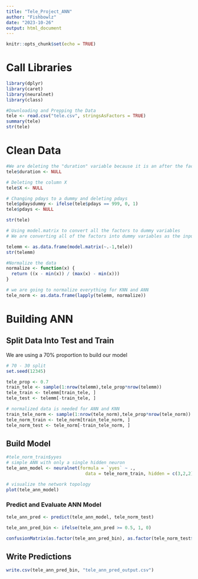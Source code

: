 ```yaml
---
title: "Tele_Project_ANN"
author: "Fishbowlz"
date: "2023-10-26"
output: html_document
---
```


```r
knitr::opts_chunk$set(echo = TRUE)
```

# Call Libraries
```r
library(dplyr)
library(caret)
library(neuralnet)
library(class)
```


```r
#Downloading and Prepping the Data
tele <- read.csv("tele.csv", stringsAsFactors = TRUE)
summary(tele)
str(tele)
```

# Clean Data
```r
#We are deleting the "duration" variable because it is an after the fact measurement. We only should be using variables that we know before the call
tele$duration <- NULL

# Deleting the column X
tele$X <- NULL

# Changing pdays to a dummy and deleting pdays
tele$pdaysdummy <- ifelse(tele$pdays == 999, 0, 1)
tele$pdays <- NULL

str(tele)
```

```r
# Using model.matrix to convert all the factors to dummy variables
# We are converting all of the factors into dummy variables as the input into knn has to be numeric

telemm <- as.data.frame(model.matrix(~.-1,tele))
str(telemm)
```

```r
#Normalize the data
normalize <- function(x) {
  return ((x - min(x)) / (max(x) - min(x)))
}

# we are going to normalize everything for KNN and ANN
tele_norm <- as.data.frame(lapply(telemm, normalize))
```

# Building ANN
## Split Data Into Test and Train
We are using a 70% proportion to build our model
```r
# 70 - 30 split
set.seed(12345)

tele_prop <- 0.7
train_tele <- sample(1:nrow(telemm),tele_prop*nrow(telemm))
tele_train <- telemm[train_tele, ]
tele_test <- telemm[-train_tele, ]

# normalized data is needed for ANN and KNN
train_tele_norm <- sample(1:nrow(tele_norm),tele_prop*nrow(tele_norm))
tele_norm_train <- tele_norm[train_tele_norm, ]
tele_norm_test <- tele_norm[-train_tele_norm, ]

```

## Build Model

```r
#tele_norm_train$yyes
# simple ANN with only a single hidden neuron
tele_ann_model <- neuralnet(formula = `yyes` ~ .,
                              data = tele_norm_train, hidden = c(3,2,2))

# visualize the network topology
plot(tele_ann_model)
```

### Predict and Evaluate ANN Model

```r
tele_ann_pred <- predict(tele_ann_model, tele_norm_test)

tele_ann_pred_bin <- ifelse(tele_ann_pred >= 0.5, 1, 0)

confusionMatrix(as.factor(tele_ann_pred_bin), as.factor(tele_norm_test$yyes), positive = as.character(1))
```

## Write Predictions
```r
write.csv(tele_ann_pred_bin, "tele_ann_pred_output.csv")
```

